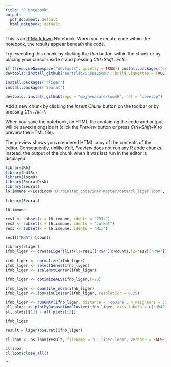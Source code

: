 ---
title: "R Notebook"
output:
  pdf_document: default
  html_notebook: default
---

This is an [R Markdown](http://rmarkdown.rstudio.com) Notebook. When you execute code within the notebook, the results appear beneath the code. 

Try executing this chunk by clicking the *Run* button within the chunk or by placing your cursor inside it and pressing *Ctrl+Shift+Enter*. 

```{r}
if (!requireNamespace("devtools", quietly = TRUE)) install.packages("devtools")
devtools::install_github("aertslab/SCopeLoomR", build_vignettes = TRUE)
```


```{r}
install.packages('rliger')
install.packages('Seurat')
```
```{r}
devtools::install_github(repo = "mojaveazure/loomR", ref = "develop")
```

Add a new chunk by clicking the *Insert Chunk* button on the toolbar or by pressing *Ctrl+Alt+I*.

When you save the notebook, an HTML file containing the code and output will be saved alongside it (click the *Preview* button or press *Ctrl+Shift+K* to preview the HTML file).

The preview shows you a rendered HTML copy of the contents of the editor. Consequently, unlike *Knit*, *Preview* does not run any R code chunks. Instead, the output of the chunk when it was last run in the editor is displayed.

```{r}
library(R6)
library(hdf5r)
library(loomR)
library(SeuratDisk)
library(Seurat)
l6.immune <-LoadLoom('D:/biostat_code/iMAP-master/data/cl_liger.loom', mode='r')
```




```{r}
library(Seurat)
```

```{r}
l6.immune
```

```{r}
res1 <- subset(x = l6.immune, idents = "293t")
res2 <- subset(x = l6.immune, idents = "Jurkat")
res3 <- subset(x = l6.immune, idents = "Mix")
```



```{r}
res1[["RNA"]]@counts
```


```{r}
library(rliger)
ifnb_liger <- createLiger(list(l1=res1[["RNA"]]@counts,l2=res2[["RNA"]]@counts,l3=res3[["RNA"]]@counts))
```




```{r}
ifnb_liger <- normalize(ifnb_liger)
ifnb_liger <- selectGenes(ifnb_liger)
ifnb_liger <- scaleNotCenter(ifnb_liger)

```


```{r}
ifnb_liger <- optimizeALS(ifnb_liger,k=20)
```
```{r}
ifnb_liger <- quantile_norm(ifnb_liger)
ifnb_liger <- louvainCluster(ifnb_liger, resolution = 0.25)
```


```{r}
ifnb_liger <- runUMAP(ifnb_liger, distance = 'cosine', n_neighbors = 30, min_dist = 0.3)
all.plots <- plotByDatasetAndCluster(ifnb_liger, axis.labels = c('UMAP 1', 'UMAP 2'), return.plots = T)
all.plots[[1]] + all.plots[[2]]
```
```{r}
ifnb_liger
```
```{r}
result = ligerToSeurat(ifnb_liger)
```

```{r}
cl.loom <- as.loom(result, filename = "CL_liger.loom", verbose = FALSE)
```
```{r}
cl.loom
cl.loom$close_all()
```


```


